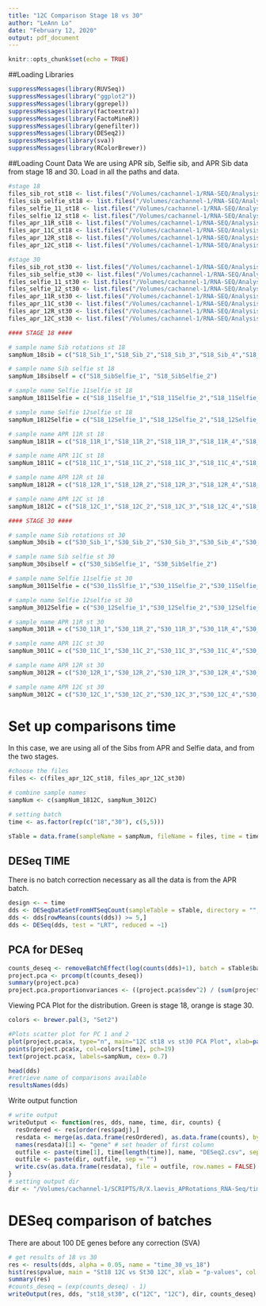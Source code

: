 ```yaml
---
title: "12C Comparison Stage 18 vs 30"
author: "LeAnn Lo"
date: "February 12, 2020"
output: pdf_document
---
```


```r
knitr::opts_chunk$set(echo = TRUE)
```

##Loading Libraries
```r
suppressMessages(library(RUVSeq))
suppressMessages(library("ggplot2"))
suppressMessages(library(ggrepel))
suppressMessages(library(factoextra))
suppressMessages(library(FactoMineR))
suppressMessages(library(genefilter))
suppressMessages(library(DESeq2))
suppressMessages(library(sva))
suppressMessages(library(RColorBrewer))
```


##Loading Count Data
We are using APR sib, Selfie sib, and APR Sib data from stage 18 and 30. Load in all the paths and data.
```r
#stage 18
files_sib_rot_st18 <- list.files("/Volumes/cachannel-1/RNA-SEQ/Analysis/X.laevis_APRotations_RNA-Seq/Quantification/170802_HTSeq-count_Output_exon/Rotations_Batch/Stage_18/S18_Sib", recursive = TRUE, full.name=TRUE)
files_sib_selfie_st18 <- list.files("/Volumes/cachannel-1/RNA-SEQ/Analysis/X.laevis_APRotations_RNA-Seq/Quantification/170802_HTSeq-count_Output_exon/Selfies_Batch/Stage_18/selfie_S18_Sib", recursive = TRUE, full.name=TRUE)
files_selfie_11_st18 <- list.files("/Volumes/cachannel-1/RNA-SEQ/Analysis/X.laevis_APRotations_RNA-Seq/Quantification/170802_HTSeq-count_Output_exon/Selfies_Batch/Stage_18/selfie_11-18", recursive = TRUE, full.name=TRUE)
files_selfie_12_st18 <- list.files("/Volumes/cachannel-1/RNA-SEQ/Analysis/X.laevis_APRotations_RNA-Seq/Quantification/170802_HTSeq-count_Output_exon/Selfies_Batch/Stage_18/selfie_12-18", recursive = TRUE, full.name=TRUE)
files_apr_11R_st18 <- list.files("/Volumes/cachannel-1/RNA-SEQ/Analysis/X.laevis_APRotations_RNA-Seq/Quantification/170802_HTSeq-count_Output_exon/Rotations_Batch/Stage_18/S18_11R", recursive = TRUE, full.name=TRUE)
files_apr_11C_st18 <- list.files("/Volumes/cachannel-1/RNA-SEQ/Analysis/X.laevis_APRotations_RNA-Seq/Quantification/170802_HTSeq-count_Output_exon/Rotations_Batch/Stage_18/S18_11C", recursive = TRUE, full.name=TRUE)
files_apr_12R_st18 <- list.files("/Volumes/cachannel-1/RNA-SEQ/Analysis/X.laevis_APRotations_RNA-Seq/Quantification/170802_HTSeq-count_Output_exon/Rotations_Batch/Stage_18/S18_12R", recursive = TRUE, full.name=TRUE)
files_apr_12C_st18 <- list.files("/Volumes/cachannel-1/RNA-SEQ/Analysis/X.laevis_APRotations_RNA-Seq/Quantification/170802_HTSeq-count_Output_exon/Rotations_Batch/Stage_18/S18_12C", recursive = TRUE, full.name=TRUE)

#stage 30
files_sib_rot_st30 <- list.files("/Volumes/cachannel-1/RNA-SEQ/Analysis/X.laevis_APRotations_RNA-Seq/Quantification/170802_HTSeq-count_Output_exon/Rotations_Batch/Stage_30/S30_Sib", recursive = TRUE, full.name=TRUE)
files_sib_selfie_st30 <- list.files("/Volumes/cachannel-1/RNA-SEQ/Analysis/X.laevis_APRotations_RNA-Seq/Quantification/170802_HTSeq-count_Output_exon/Selfies_Batch/Stage_30/selfie_S30_Sib", recursive = TRUE, full.name=TRUE)
files_selfie_11_st30 <- list.files("/Volumes/cachannel-1/RNA-SEQ/Analysis/X.laevis_APRotations_RNA-Seq/Quantification/170802_HTSeq-count_Output_exon/Selfies_Batch/Stage_30/selfie_11-30", recursive = TRUE, full.name=TRUE)
files_selfie_12_st30 <- list.files("/Volumes/cachannel-1/RNA-SEQ/Analysis/X.laevis_APRotations_RNA-Seq/Quantification/170802_HTSeq-count_Output_exon/Selfies_Batch/Stage_30/selfie_12-30", recursive = TRUE, full.name=TRUE)
files_apr_11R_st30 <- list.files("/Volumes/cachannel-1/RNA-SEQ/Analysis/X.laevis_APRotations_RNA-Seq/Quantification/170802_HTSeq-count_Output_exon/Rotations_Batch/Stage_30/S30_11R", recursive = TRUE, full.name=TRUE)
files_apr_11C_st30 <- list.files("/Volumes/cachannel-1/RNA-SEQ/Analysis/X.laevis_APRotations_RNA-Seq/Quantification/170802_HTSeq-count_Output_exon/Rotations_Batch/Stage_30/S30_11C", recursive = TRUE, full.name=TRUE)
files_apr_12R_st30 <- list.files("/Volumes/cachannel-1/RNA-SEQ/Analysis/X.laevis_APRotations_RNA-Seq/Quantification/170802_HTSeq-count_Output_exon/Rotations_Batch/Stage_30/S30_12R", recursive = TRUE, full.name=TRUE)
files_apr_12C_st30 <- list.files("/Volumes/cachannel-1/RNA-SEQ/Analysis/X.laevis_APRotations_RNA-Seq/Quantification/170802_HTSeq-count_Output_exon/Rotations_Batch/Stage_30/S30_12C", recursive = TRUE, full.name=TRUE)

#### STAGE 18 ####

# sample name Sib rotations st 18
sampNum_18sib = c("S18_Sib_1","S18_Sib_2","S18_Sib_3","S18_Sib_4","S18_Sib_5")

# sample name Sib selfie st 18
sampNum_18sibself = c("S18_SibSelfie_1", "S18_SibSelfie_2")

# sample name Selfie 11selfie st 18
sampNum_1811Selfie = c("S18_11Selfie_1","S18_11Selfie_2","S18_11Selfie_3","S18_11Selfie_4","S18_11Selfie_5")

# sample name Selfie 12selfie st 18
sampNum_1812Selfie = c("S18_12Selfie_1","S18_12Selfie_2","S18_12Selfie_3","S18_12Selfie_4","S18_12Selfie_5")

# sample name APR 11R st 18
sampNum_1811R = c("S18_11R_1","S18_11R_2","S18_11R_3","S18_11R_4","S18_11R_5")

# sample name APR 11C st 18
sampNum_1811C = c("S18_11C_1","S18_11C_2","S18_11C_3","S18_11C_4","S18_11C_5")

# sample name APR 12R st 18
sampNum_1812R = c("S18_12R_1","S18_12R_2","S18_12R_3","S18_12R_4","S18_12R_5")

# sample name APR 12C st 18
sampNum_1812C = c("S18_12C_1","S18_12C_2","S18_12C_3","S18_12C_4","S18_12C_5")

#### STAGE 30 ####

# sample name Sib rotations st 30
sampNum_30sib = c("S30_Sib_1","S30_Sib_2","S30_Sib_3","S30_Sib_4","S30_Sib_5")

# sample name Sib selfie st 30
sampNum_30sibself = c("S30_SibSelfie_1", "S30_SibSelfie_2")

# sample name Selfie 11selfie st 30
sampNum_3011Selfie = c("S30_11sSlfie_1","S30_11Selfie_2","S30_11Selfie_3","S30_11Selfie_4","S30_11Selfie_5")

# sample name Selfie 12selfie st 30
sampNum_3012Selfie = c("S30_12Selfie_1","S30_12Selfie_2","S30_12Selfie_3","S30_12Selfie_4","S30_12Selfie_5")

# sample name APR 11R st 30
sampNum_3011R = c("S30_11R_1","S30_11R_2","S30_11R_3","S30_11R_4","S30_11R_5")

# sample name APR 11C st 30
sampNum_3011C = c("S30_11C_1","S30_11C_2","S30_11C_3","S30_11C_4","S30_11C_5")

# sample name APR 12R st 30
sampNum_3012R = c("S30_12R_1","S30_12R_2","S30_12R_3","S30_12R_4","S30_12R_5")

# sample name APR 12C st 30
sampNum_3012C = c("S30_12C_1","S30_12C_2","S30_12C_3","S30_12C_4","S30_12C_5")

```


# Set up comparisons time
In this case, we are using all of the Sibs from APR and Selfie data, and from the two stages. 
```r
#choose the files
files <- c(files_apr_12C_st18, files_apr_12C_st30)

# combine sample names
sampNum <- c(sampNum_1812C, sampNum_3012C)

# setting batch
time <- as.factor(rep(c("18","30"), c(5,5)))

sTable = data.frame(sampleName = sampNum, fileName = files, time = time)
```


## DESeq TIME
There is no batch correction necessary as all the data is from the APR batch. 
```r
design <- ~ time
dds <- DESeqDataSetFromHTSeqCount(sampleTable = sTable, directory = "", design = design)
dds <- dds[rowMeans(counts(dds)) >= 5,] 
dds <- DESeq(dds, test = "LRT", reduced = ~1)
```

## PCA for DESeq

```r
counts_deseq <- removeBatchEffect(log(counts(dds)+1), batch = sTable$batch, design = model.matrix(~time, sTable$time))
project.pca <- prcomp(t(counts_deseq))
summary(project.pca)
project.pca.proportionvariances <- ((project.pca$sdev^2) / (sum(project.pca$sdev^2)))*100
```

Viewing PCA Plot for the distribution. Green is stage 18, orange is stage 30.
```r
colors <- brewer.pal(3, "Set2")

#Plots scatter plot for PC 1 and 2
plot(project.pca$x, type="n", main="12C st18 vs st30 PCA Plot", xlab=paste("PC1, ", round(project.pca.proportionvariances[1], 2), "%"), ylab=paste("PC2, ", round(project.pca.proportionvariances[2], 2), "%"))
points(project.pca$x, col=colors[time], pch=19)
text(project.pca$x, labels=sampNum, cex= 0.7)
```

```r
head(dds)
#retrieve name of comparisons available
resultsNames(dds)
```

Write output function
```r
# write output
writeOutput <- function(res, dds, name, time, dir, counts) {
  resOrdered <- res[order(res$padj),]
  resdata <- merge(as.data.frame(resOrdered), as.data.frame(counts), by="row.names", sort=FALSE) #includes normalized counts in output csv
  names(resdata)[1] <- "gene" # set header of first column
  outfile <- paste(time[1], time[length(time)], name, "DESeq2.csv", sep = "_")
  outfile <- paste(dir, outfile, sep = "")
  write.csv(as.data.frame(resdata), file = outfile, row.names = FALSE)
}
# setting output dir
dir <- "/Volumes/cachannel-1/SCRIPTS/R/X.laevis_APRotations_RNA-Seq/time_comparisons/"
```

# DESeq comparison of batches
There are about 100 DE genes before any correction (SVA)
```r
# get results of 18 vs 30
res <- results(dds, alpha = 0.05, name = "time_30_vs_18")
hist(res$pvalue, main = "St18 12C vs St30 12C", xlab = "p-values", col = "lavender")
summary(res)
#counts_deseq = (exp(counts_deseq) - 1)
writeOutput(res, dds, "st18_st30", c("12C", "12C"), dir, counts_deseq)
```






